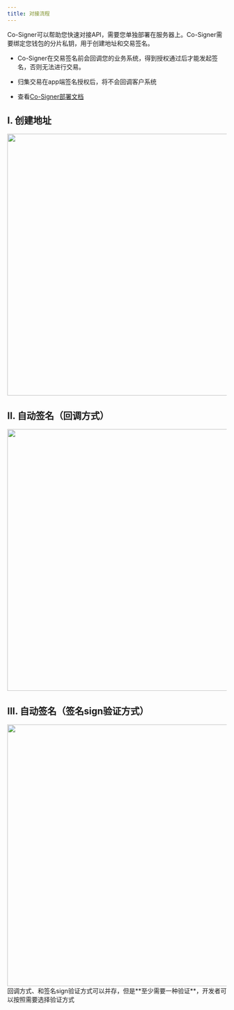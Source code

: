 ---
title: 对接流程
---

Co-Signer可以帮助您快速对接API，需要您单独部署在服务器上。Co-Signer需要绑定您钱包的分片私钥，用于创建地址和交易签名。

* Co-Signer在交易签名前会回调您的业务系统，得到授权通过后才能发起签名，否则无法进行交易。

* 归集交易在app端签名授权后，将不会回调客户系统

* 查看[Co-Signer部署文档](/zh-cn/quick-start/mpc-wallet/api-integration/co-signer)

## I. 创建地址

<div className="w-full flex items-center justify-center">
    <img src="/images/apis/mpc-create-address_cn.png" width="600"/>
</div>

## II. 自动签名（回调方式）

<div className="w-full flex items-center justify-center">
    <img src="/images/apis/mpc-withdraw-callback_cn.png" width="600"/>
</div>

## III. 自动签名（签名sign验证方式）

<div className="w-full flex items-center justify-center">
    <img src="/images/apis/mpc-withdraw-sign_cn.png" width="600"/>
</div>

<Tip>
回调方式、和签名sign验证方式可以并存，但是**至少需要一种验证**，开发者可以按照需要选择验证方式
</Tip>